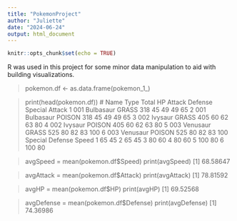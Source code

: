 ---
title: "PokemonProject"
author: "Juliette"
date: "2024-06-24"
output: html_document
---

```{r setup, include=FALSE}
knitr::opts_chunk$set(echo = TRUE)
```

R was used in this project for some minor data manipulation to aid with building visualizations. 


> pokemon.df <- as.data.frame(pokemon_1_)
 
> print(head(pokemon.df))
     #      Name   Type Total HP Attack Defense Special Attack
1  001 Bulbasaur  GRASS   318 45     49      49             65
2  001 Bulbasaur POISON   318 45     49      49             65
3  002   Ivysaur  GRASS   405 60     62      63             80
4  002   Ivysaur POISON   405 60     62      63             80
5  003  Venusaur  GRASS   525 80     82      83            100
6  003  Venusaur POISON   525 80     82      83            100
  Special Defense Speed
1              65    45
2              65    45
3              80    60
4              80    60
5             100    80
6             100    80

> avgSpeed = mean(pokemon.df$Speed)
> print(avgSpeed)
[1] 68.58647

> avgAttack = mean(pokemon.df$Attack)
> print(avgAttack)
[1] 78.81592

> avgHP = mean(pokemon.df$HP)
> print(avgHP)
[1] 69.52568

> avgDefense = mean(pokemon.df$Defense)
> print(avgDefense)
[1] 74.36986


